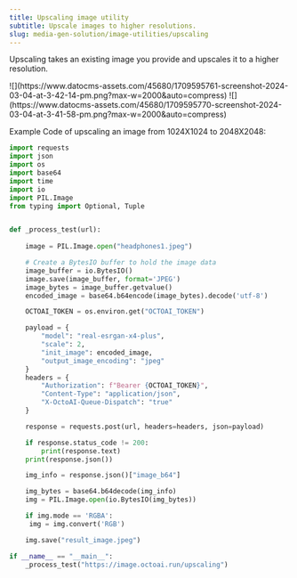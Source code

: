 ```yaml
---
title: Upscaling image utility
subtitle: Upscale images to higher resolutions.
slug: media-gen-solution/image-utilities/upscaling
---
```



Upscaling takes an existing image you provide and upscales it to a higher resolution.


<CardGroup cols={2}>
  <Card title="Image resolution 1024X1024">
![](https://www.datocms-assets.com/45680/1709595761-screenshot-2024-03-04-at-3-42-14-pm.png?max-w=2000&auto=compress) 
  </Card>
  <Card title="Upscaled image 2048X2048">
![](https://www.datocms-assets.com/45680/1709595770-screenshot-2024-03-04-at-3-41-58-pm.png?max-w=2000&auto=compress)
  </Card>
</CardGroup>

Example Code of upscaling an image from 1024X1024 to 2048X2048: 

```Python Python
import requests
import json
import os
import base64
import time
import io
import PIL.Image
from typing import Optional, Tuple


def _process_test(url):
    
    image = PIL.Image.open("headphones1.jpeg")

    # Create a BytesIO buffer to hold the image data
    image_buffer = io.BytesIO()
    image.save(image_buffer, format='JPEG')
    image_bytes = image_buffer.getvalue()
    encoded_image = base64.b64encode(image_bytes).decode('utf-8')

    OCTOAI_TOKEN = os.environ.get("OCTOAI_TOKEN")

    payload = {
        "model": "real-esrgan-x4-plus",
        "scale": 2,
        "init_image": encoded_image,
        "output_image_encoding": "jpeg"
    }
    headers = {
        "Authorization": f"Bearer {OCTOAI_TOKEN}",
        "Content-Type": "application/json",
        "X-OctoAI-Queue-Dispatch": "true"
    }

    response = requests.post(url, headers=headers, json=payload)

    if response.status_code != 200:
        print(response.text)
    print(response.json())

    img_info = response.json()["image_b64"]

    img_bytes = base64.b64decode(img_info)
    img = PIL.Image.open(io.BytesIO(img_bytes))

    if img.mode == 'RGBA':
     img = img.convert('RGB')

    img.save("result_image.jpeg")

if __name__ == "__main__":
    _process_test("https://image.octoai.run/upscaling")
```